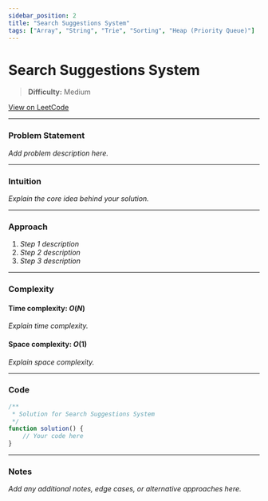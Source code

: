 ```yaml
---
sidebar_position: 2
title: "Search Suggestions System"
tags: ["Array", "String", "Trie", "Sorting", "Heap (Priority Queue)"]
---
```


# Search Suggestions System

> **Difficulty:** Medium

[View on LeetCode](https://leetcode.com/problems/search-suggestions-system/)

***

### Problem Statement

_Add problem description here._

***

### Intuition

_Explain the core idea behind your solution._

***

### Approach

1. _Step 1 description_
2. _Step 2 description_
3. _Step 3 description_

***

### Complexity

#### Time complexity: $O(N)$

_Explain time complexity._

#### Space complexity: $O(1)$

_Explain space complexity._

***

### Code

```javascript
/**
 * Solution for Search Suggestions System
 */
function solution() {
    // Your code here
}
```

***

### Notes

_Add any additional notes, edge cases, or alternative approaches here._
